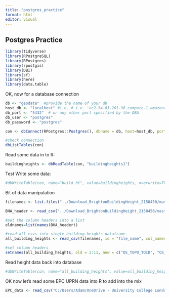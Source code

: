 ```yaml
---
title: "postgres_practice"
format: html
editor: visual
---
```


## Postgres Practice

```r
library(tidyverse)
library(RPostgreSQL)
library(RPostgres)
library(rpostgis)
library(DBI)
library(sf)
library(here)
library(data.table)
```

OK, now for a database connection

```r
db <- "geodata"  #provide the name of your db
host_db <- "localhost" #i.e. # i.e. 'ec2-54-83-201-96.compute-1.amazonaws.com'
db_port <- "5432"  # or any other port specified by the DBA
db_user <- "postgres"  
db_password <- "postgres"

con <- dbConnect(RPostgres::Postgres(), dbname = db, host=host_db, port=db_port, user=db_user, password=db_password) 

#check connection
dbListTables(con)
```

Read some data in to R:

```r
buildingheights <- dbReadTable(con, "buildingheights1")

```

Test Write some data:

```r
#dbWriteTable(con, name="build_ht", value=buildingheights, overwrite=TRUE)
```

Bit of data manipulation

```r
filenames <- list.files("../Download_BrightonBuildingHeight_2158450/mastermap_building_heights_4844182/tq/", pattern="*.csv", full.names=TRUE)

BHA_header <- read_csv("../Download_BrightonBuildingHeight_2158450/mastermap_building_heights_4844182/docs/BHA_Header.csv")

#put the column headers into a list
oldnames=list(names(BHA_header))

#read all csvs into single building heights dataframe
all_building_heights <- read_csv(filenames, id = "file_name", col_names = F)

#set column headers
setnames(all_building_heights, old = 2:11, new = c("OS_TOPO_TOID", "OS_TOPO_TOID_VERSION","BHA_ProcessDate","TileRef","AbsHMin","AbsH2","AbsHMax","RelH2","RelHMax","BHA_Conf"))
```

Read height data back into database

```r
#dbWriteTable(con, name="all_building_heights", value=all_building_heights, overwrite=TRUE)
```

OK now let's read some EPC UPRN data into R to add into the mix

```r
EPC_data <- read_csv("C:/Users/Adam/OneDrive - University College London/Research/ADR-UK/OS Projects/EPC Data/UBDC File Transfer-T2hRgd5n9KFSKpGW/UBDC File Transfer-T2hRgd5n9KFSKpGW/ubdc_link/ubdc_link.csv")
```
